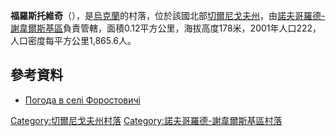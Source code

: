 {{coord|52|1|8|N|33|6|48|E|scale:100000|display=title}}

'''福羅斯托維奇'''（{{lang-uk|Форостовичі}}），是[[烏克蘭|烏克蘭]]的村落，位於該國北部[[切爾尼戈夫州|切爾尼戈夫州]]，由[[諾夫哥羅德-謝韋爾斯基區|諾夫哥羅德-謝韋爾斯基區]]負責管轄，面積0.12平方公里，海拔高度178米，2001年人口222，人口密度每平方公里1,865.6人。

==參考資料==
* [http://weather.in.ua/ua/chernigovskaja/27176 Погода в селі Форостовичі] {{Wayback|url=http://weather.in.ua/ua/chernigovskaja/27176 |date=20111220110725 }}

[[Category:切爾尼戈夫州村落|Category:切爾尼戈夫州村落]]
[[Category:諾夫哥羅德-謝韋爾斯基區村落|Category:諾夫哥羅德-謝韋爾斯基區村落]]


{{Chernihiv-geo-stub}}